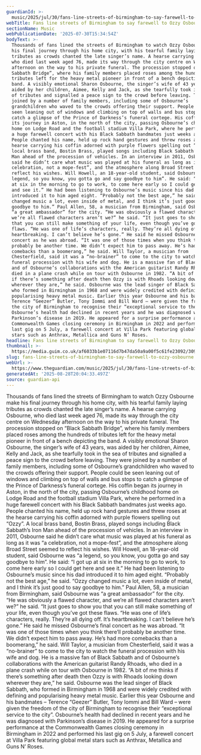 ```yaml
---
guardianId: >-
  music/2025/jul/30/fans-line-streets-of-birmingham-to-say-farewell-to-ozzy-osbourne
webTitle: Fans line streets of Birmingham to say farewell to Ozzy Osbourne
sectionName: Music
webPublicationDate: '2025-07-30T15:34:54Z'
bodyText: >-
  Thousands of fans lined the streets of Birmingham to watch Ozzy Osbourne make
  his final journey through his home city, with his tearful family laying
  tributes as crowds chanted the late singer’s name. A hearse carrying Osbourne,
  who died last week aged 76, made its way through the city centre on Wednesday
  afternoon on the way to his private funeral. The procession stopped on “Black
  Sabbath Bridge”, where his family members placed roses among the hundreds of
  tributes left for the heavy metal pioneer in front of a bench depicting the
  band. A visibly emotional Sharon Osbourne, the singer’s wife of 43 years, was
  aided by her children, Aimee, Kelly and Jack, as she tearfully took in the sea
  of tributes and signalled a peace sign to the crowd before leaving. They were
  joined by a number of family members, including some of Osbourne’s
  grandchildren who waved to the crowds offering their support. People could be
  seen leaning out of windows and climbing on top of walls and bus stops to
  catch a glimpse of the Prince of Darkness’s funeral cortege. His coffin began
  its journey in Aston, in the north of the city, passing Osbourne’s childhood
  home on Lodge Road and the football stadium Villa Park, where he performed in
  a huge farewell concert with his Black Sabbath bandmates just weeks ago.
  People chanted his name, held up rock hand gestures and threw roses at the
  hearse carrying his coffin adorned with purple flowers spelling out “Ozzy”. A
  local brass band, Bostin Brass, played songs including Black Sabbath’s Iron
  Man ahead of the procession of vehicles. In an interview in 2011, Osbourne
  said he didn’t care what music was played at his funeral as long as it was “a
  celebration, not a mope-fest”, and the atmosphere along Broad Street seemed to
  reflect his wishes. Will Howell, an 18-year-old student, said Osbourne was “a
  legend, so you know, you gotta go and say goodbye to him”. He said: “I got up
  at six in the morning to go to work, to come here early so I could get here
  and see it.” He had been listening to Osbourne’s music since his dad
  introduced it to him aged eight. “Probably not the best age,” he said. “Ozzy
  changed music a lot, even inside of metal, and I think it’s just good to say
  goodbye to him.” Paul Allen, 58, a musician from Birmingham, said Osbourne was
  “a great ambassador” for the city. “He was obviously a flawed character, and
  we’re all flawed characters aren’t we?” he said. “It just goes to show you
  that you can still make something of your life, even though you’ve got these
  flaws. “He was one of life’s characters, really. They’re all dying off. It’s
  heartbreaking. I can’t believe he’s gone.” He said he missed Osbourne’s final
  concert as he was abroad. “It was one of those times when you think there’ll
  probably be another time. We didn’t expect him to pass away. He’s had more
  comebacks than a boomerang,” he said. Will Taylor, a musician from
  Chesterfield, said it was a “no-brainer” to come to the city to watch the
  funeral procession with his wife and dog. He is a massive fan of Black Sabbath
  and of Osbourne’s collaborations with the American guitarist Randy Rhoads, who
  died in a plane crash while on tour with Osbourne in 1982. “A bit of me thinks
  if there’s something after death then Ozzy is with Rhoads looking down
  wherever they are,” he said. Osbourne was the lead singer of Black Sabbath,
  who formed in Birmingham in 1968 and were widely credited with defining and
  popularising heavy metal music. Earlier this year Osbourne and his bandmates –
  Terence “Geezer” Butler, Tony Iommi and Bill Ward – were given the freedom of
  the city of Birmingham to recognise their “exceptional service to the city”.
  Osbourne’s health had declined in recent years and he was diagnosed with
  Parkinson’s disease in 2019. He appeared for a surprise performance at the
  Commonwealth Games closing ceremony in Birmingham in 2022 and performed his
  last gig on 5 July, a farewell concert at Villa Park featuring global metal
  stars such as Anthrax, Metallica and Guns N’ Roses.
headline: Fans line streets of Birmingham to say farewell to Ozzy Osbourne
thumbnail: >-
  https://media.guim.co.uk/af6033b1e07116d7b47da50a9a00f5c61fe23092/309_134_4345_3476/500.jpg
slug: fans-line-streets-of-birmingham-to-say-farewell-to-ozzy-osbourne
webUrl: >-
  https://www.theguardian.com/music/2025/jul/30/fans-line-streets-of-birmingham-to-say-farewell-to-ozzy-osbourne
generatedAt: '2025-08-28T20:04:33.497Z'
source: guardian-api
---
```

Thousands of fans lined the streets of Birmingham to watch Ozzy Osbourne make his final journey through his home city, with his tearful family laying tributes as crowds chanted the late singer’s name. A hearse carrying Osbourne, who died last week aged 76, made its way through the city centre on Wednesday afternoon on the way to his private funeral. The procession stopped on “Black Sabbath Bridge”, where his family members placed roses among the hundreds of tributes left for the heavy metal pioneer in front of a bench depicting the band. A visibly emotional Sharon Osbourne, the singer’s wife of 43 years, was aided by her children, Aimee, Kelly and Jack, as she tearfully took in the sea of tributes and signalled a peace sign to the crowd before leaving. They were joined by a number of family members, including some of Osbourne’s grandchildren who waved to the crowds offering their support. People could be seen leaning out of windows and climbing on top of walls and bus stops to catch a glimpse of the Prince of Darkness’s funeral cortege. His coffin began its journey in Aston, in the north of the city, passing Osbourne’s childhood home on Lodge Road and the football stadium Villa Park, where he performed in a huge farewell concert with his Black Sabbath bandmates just weeks ago. People chanted his name, held up rock hand gestures and threw roses at the hearse carrying his coffin adorned with purple flowers spelling out “Ozzy”. A local brass band, Bostin Brass, played songs including Black Sabbath’s Iron Man ahead of the procession of vehicles. In an interview in 2011, Osbourne said he didn’t care what music was played at his funeral as long as it was “a celebration, not a mope-fest”, and the atmosphere along Broad Street seemed to reflect his wishes. Will Howell, an 18-year-old student, said Osbourne was “a legend, so you know, you gotta go and say goodbye to him”. He said: “I got up at six in the morning to go to work, to come here early so I could get here and see it.” He had been listening to Osbourne’s music since his dad introduced it to him aged eight. “Probably not the best age,” he said. “Ozzy changed music a lot, even inside of metal, and I think it’s just good to say goodbye to him.” Paul Allen, 58, a musician from Birmingham, said Osbourne was “a great ambassador” for the city. “He was obviously a flawed character, and we’re all flawed characters aren’t we?” he said. “It just goes to show you that you can still make something of your life, even though you’ve got these flaws. “He was one of life’s characters, really. They’re all dying off. It’s heartbreaking. I can’t believe he’s gone.” He said he missed Osbourne’s final concert as he was abroad. “It was one of those times when you think there’ll probably be another time. We didn’t expect him to pass away. He’s had more comebacks than a boomerang,” he said. Will Taylor, a musician from Chesterfield, said it was a “no-brainer” to come to the city to watch the funeral procession with his wife and dog. He is a massive fan of Black Sabbath and of Osbourne’s collaborations with the American guitarist Randy Rhoads, who died in a plane crash while on tour with Osbourne in 1982. “A bit of me thinks if there’s something after death then Ozzy is with Rhoads looking down wherever they are,” he said. Osbourne was the lead singer of Black Sabbath, who formed in Birmingham in 1968 and were widely credited with defining and popularising heavy metal music. Earlier this year Osbourne and his bandmates – Terence “Geezer” Butler, Tony Iommi and Bill Ward – were given the freedom of the city of Birmingham to recognise their “exceptional service to the city”. Osbourne’s health had declined in recent years and he was diagnosed with Parkinson’s disease in 2019. He appeared for a surprise performance at the Commonwealth Games closing ceremony in Birmingham in 2022 and performed his last gig on 5 July, a farewell concert at Villa Park featuring global metal stars such as Anthrax, Metallica and Guns N’ Roses.
